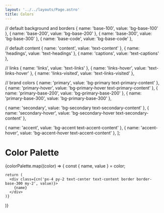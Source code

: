 ```yaml
---
layout: '../../layouts/Page.astro'
title: Colors
---
```





  // default background and borders
  { name: 'base-100', value: 'bg-base-100' },
  { name: 'base-200', value: 'bg-base-200' },
  { name: 'base-300', value: 'bg-base-300' },
  { name: 'base-code', value: 'bg-base-code' },

  // default content
  { name: 'content', value: 'text-content' },
  { name: 'headings', value: 'text-headings' },
  { name: 'captions', value: 'text-captions' },

  // links
  { name: 'links', value: 'text-links' },
  { name: 'links-hover', value: 'text-links-hover' },
  { name: 'links-visited', value: 'text-links-visited' },

  // brand colors
  { name: 'primary', value: 'bg-primary text-primary-content' },
  { name: 'primary-hover', value: 'bg-primary-hover text-primary-content' },
  { name: 'primary-base-200', value: 'bg-primary-base-200' },
  { name: 'primary-base-300', value: 'bg-primary-base-300' },

  { name: 'secondary', value: 'bg-secondary text-secondary-content' },
  { name: 'secondary-hover', value: 'bg-secondary-hover text-secondary-content' },

  { name: 'accent', value: 'bg-accent text-accent-content' },
  { name: 'accent-hover', value: 'bg-accent-hover text-accent-content' },
];

# Color Palette

<div>
  {colorPalette.map((color) => {
    const { name, value } = color;
          
    return (
      <div class={cn('px-4 py-2 text-center text-content border border-base-300 my-2', value)}>
        {name}
      </div>
    )}
  )}
</div>

 